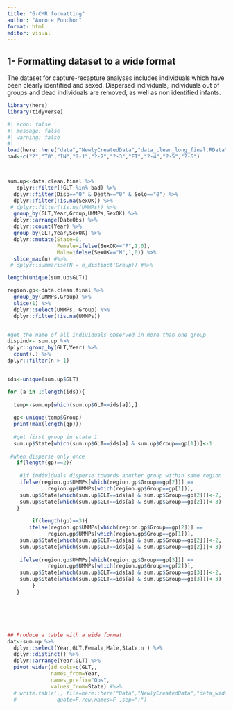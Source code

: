 ```yaml
---
title: "6-CMR formatting"
author: "Aurore Ponchon"
format: html
editor: visual
---
```


## 1- Formatting dataset to a wide format

The dataset for capture-recapture analyses includes individuals which have been clearly identified and sexed. Dispersed individuals, individuals out of groups and dead individuals are removed, as well as non identified infants.

```r

library(here)
library(tidyverse)

#| echo: false
#| message: false
#| warning: false
#| 
load(here::here("data","NewlyCreatedData","data_clean_long_final.RData"))
bad<-c("?","T0","IN","?-1","?-2","?-3","FT","?-4","?-5","?-6")



sum.up<-data.clean.final %>% 
   dplyr::filter(!GLT %in% bad) %>% 
  dplyr::filter(Disp=="0" & Death=="0" & Solo=="0") %>% 
  dplyr::filter(!is.na(SexOK)) %>% 
 # dplyr::filter(!is.na(UMMPs)) %>% 
  group_by(GLT,Year,Group,UMMPs,SexOK) %>% 
  dplyr::arrange(DateObs) %>% 
  dplyr::count(Year) %>% 
  group_by(GLT,Year,SexOK) %>% 
  dplyr::mutate(State=0,
                Female=ifelse(SexOK=="F",1,0),
                Male=ifelse(SexOK=="M",1,0)) %>% 
  slice_max(n) #%>% 
 # dplyr::summarise(N = n_distinct(Group)) #%>% 

length(unique(sum.up$GLT))

region.gp<-data.clean.final %>% 
  group_by(UMMPs,Group) %>% 
  slice(1) %>% 
  dplyr::select(UMMPs, Group) %>% 
  dplyr::filter(!is.na(UMMPs))


#get the name of all individuals observed in more than one group
dispind<- sum.up %>%
dplyr::group_by(GLT,Year) %>%
  count(.) %>% 
dplyr::filter(n > 1)


ids<-unique(sum.up$GLT)

for (a in 1:length(ids)){
  
  temp<-sum.up[which(sum.up$GLT==ids[a]),]
  
  gp<-unique(temp$Group)
  print(max(length(gp)))
  
  #get first group in state 1
  sum.up$State[which(sum.up$GLT==ids[a] & sum.up$Group==gp[1])]<-1
  
 #when disperse only once
   if(length(gp)==2){
    
    #if individuals disperse towards another group within same region
    ifelse(region.gp$UMMPs[which(region.gp$Group==gp[2])] ==
             region.gp$UMMPs[which(region.gp$Group==gp[1])],
    sum.up$State[which(sum.up$GLT==ids[a] & sum.up$Group==gp[2])]<-2,
    sum.up$State[which(sum.up$GLT==ids[a] & sum.up$Group==gp[2])]<-3)
   }
  
        if(length(gp)==3){
       ifelse(region.gp$UMMPs[which(region.gp$Group==gp[2])] ==
             region.gp$UMMPs[which(region.gp$Group==gp[1])],
    sum.up$State[which(sum.up$GLT==ids[a] & sum.up$Group==gp[2])]<-2,
    sum.up$State[which(sum.up$GLT==ids[a] & sum.up$Group==gp[2])]<-3)
  
    ifelse(region.gp$UMMPs[which(region.gp$Group==gp[3])] ==
             region.gp$UMMPs[which(region.gp$Group==gp[2])],
    sum.up$State[which(sum.up$GLT==ids[a] & sum.up$Group==gp[3])]<-2,
    sum.up$State[which(sum.up$GLT==ids[a] & sum.up$Group==gp[3])]<-3)
        }
   }






## Produce a table with a wide format
dat<-sum.up %>% 
  dplyr::select(Year,GLT,Female,Male,State,n ) %>% 
  dplyr::distinct() %>% 
  dplyr::arrange(Year,GLT) %>% 
  pivot_wider(id_cols=c(GLT,,
              names_from=Year,
              names_prefix="Obs",
              values_from=State) #%>% 
  # write.table(., file=here::here("Data","NewlyCreatedData","data_wide.xslx"),
  #             quote=F,row.names=F ,sep=";")
```
